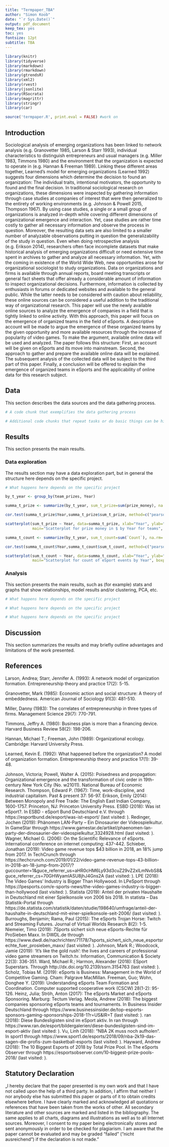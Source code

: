 ```yaml
---
title: "Termpaper_TBA"
author: "Simon Koob"
date: "`r Sys.Date()`"
output: pdf_document
keep_tex: yes
toc: yes
fontsize: 12pt
subtitle: TBA
---
```



```r
library(knitr)
library(tidyverse)
library(markdown)
library(rmarkdown)
library(gtrendsR)
library(xml2)
library(rvest)
library(jsonlite)
library(RSocrata)
library(magrittr)
library(stringr)
library(car)

```


```r
source('termpaper.R', print.eval = FALSE) #work on

```


## Introduction

Sociological analysis of emerging organizations has been linked to network analysis (e.g. Granovetter 1985, Larson & Starr 1993), individual characteristics to distinguish entrepreneurs and usual managers (e.g. Miller 1983, Timmons 1980) and the environment that the organization is expected to operate in (e.g. Hannan & Freeman 1989). Linking these different areas together, Learned’s model for emerging organizations (Learned 1992) suggests four dimensions which determine the decision to found an organization: The individual traits, intentional motivators, the opportunity to found and the final decision. In traditional sociological research on organizations, these dimensions were inspected by gathering information through case studies at companies of interest that were then generalized to the entirety of working environments (e.g. Johnson & Powell 2015, Thompson 1967). By using case studies, a single or a small group of organizations is analyzed in-depth while covering different dimensions of organizational emergence and interaction. Yet, case studies are rather time costly to gather all necessary information and observe the process in question. Moreover, the resulting data sets are also limited to a smaller number of analyzable observations putting in question the generalizability of the study in question. Even when doing retrospective analysis (e.g. Erikson 2014), researchers often face incomplete datasets that make historical analysis of emerging organizations difficult or need extensive time spent in archives to gather and analyze all necessary information.
Yet, with the coming in existence of the World Wide Web, new opportunities arose for organizational sociologist to study organizations. Data on organizations and firms is available through annual reports, board meeting transcripts or general fact sheets that offer already a considerable amount of information to inspect organizational decisions. Furthermore, information is collected by enthusiasts in forums or dedicated websites and available to the general public. While the latter needs to be considered with caution about reliability, these online sources can be considered a useful addition to the traditional way of organizational research. This paper will use the newly available online sources to analyze the emergence of companies in a field that is tightly linked to online activity.
With this approach, this paper will focus on the emergence of organized teams in the field of eSports. A descriptive account will be made to argue the emergence of these organized teams by the given opportunity and more available resources through the increase of popularity of video games. To make the argument, available online data will be used and analyzed. The paper follows this structure: First, an account will be given on eSports and its move into mainstream. Second, the approach to gather and prepare the available online data will be explained. The subsequent analysis of the collected data will be subject to the third part of this paper. Finally, a conclusion will be offered to explain the emergence of organized teams in eSports and the applicability of online data for this research subject. 



## Data

This section describes the data sources and the data gathering process.

```r
# A code chunk that exemplifies the data gathering process
```

```r
# Additional code chunks that repeat tasks or do basic things can be hidden
```

## Results

This section presents the main results.

### Data exploration

The results section may have a data exploration part, but in general the structure here depends on the specific project.

```r
# What happens here depends on the specific project
```

```r
by_t_year <- group_by(team_prizes, Year)

summa_t_prize <- summarize(by_t_year, sum_t_prize=sum(prize_money), na.rm= TRUE)

cor.test(summa_t_prize$Year,summa_t_prize$sum_t_prize, method=c("pearson"))

scatterplot(sum_t_prize ~ Year, data=summa_t_prize, xlab="Year", ylab="Money in Dollar", 
            main="Scatterplot for prize money in $ by Year for teams", boxplot=FALSE, smooth=FALSE)

summa_t_count <- summarize(by_t_year, sum_t_count=sum(`Count`), na.rm= TRUE)

cor.test(summa_t_count$Year,summa_t_count$sum_t_count, method=c("pearson"))

scatterplot(sum_t_count ~ Year, data=summa_t_count, xlab="Year", ylab="Count of events", 
            main="Scatterplot for count of eSport events by Year", boxplot=FALSE, smooth=FALSE)


```

### Analysis

This section presents the main results, such as (for example) stats and graphs that show relationships, model results and/or clustering, PCA, etc.

```r
# What happens here depends on the specific project
```

```r
# What happens here depends on the specific project
```

```r
# What happens here depends on the specific project
```

## Discussion

This section summarizes the results and may briefly outline advantages and limitations of the work presented.

## References

Larson, Andrea; Starr, Jennifer A. (1993): A network model of organization formation. Entrepreneurship theory and practice 17(2): 5-15.

Granovetter, Mark (1985): Economic action and social structure: A theory of embeddedness. American Journal of Sociology 91(3): 481-510.

Miller, Danny (1983): The correlates of entrepreneurship in three types of firms. Management Science 29(7): 770-791.

Timmons, Jeffry A. (1980): Business plan is more than a financing device. Harvard Business Review 58(2): 198-206.

Hannan, Michael T.; Freeman, John (1989): Organizational ecology. Cambridge: Harvard University Press.

Learned, Kevin E. (1992): What happened before the organization? A model of organization formation. Entrepreneurship theory and practice 17(1): 39-48.

Johnson, Victoria; Powell, Walter A. (2015): Poisedness and propagation: Organizational emergence and the transformation of civic order in 19th-century New York City (No. w21011). National Bureau of Economic Research.
Thompson, Edward P. (1967): Time, work-discipline, and industrial capitalism. Past & present 37: 56-97.
Erikson, Emily (2014): Between Monopoly and Free Trade: The English East Indian Company, 1600-1757. Princeton, NJ: Princeton University Press.
ESBD (2018): Was ist eSport?. In ESBD -  eSport Bund Deutschland e.V. through https://esportbund.de/esport/was-ist-esport/ (last visited: ).
Redinger, Jochen (2019): Phänomen LAN-Party – Ein Dinosaurier der Videospielkultur. In GameStar through https://www.gamestar.de/artikel/phaenomen-lan-party-der-dinosaurier-der-videospielkultur,3324928.html (last visited: ).
Wagner, Michael G. (2006): On the Scientific Relevance of eSports. International conference on internet computing: 437-442.
Schieber, Jonathan (2019): Video game revenue tops $43 billion in 2018, an 18% jump from 2017. In TechCrunch through https://techcrunch.com/2019/01/22/video-game-revenue-tops-43-billion-in-2018-an-18-jump-from-2017/?guccounter=1&guce_referrer_us=aHR0cHM6Ly93d3cuZ29vZ2xlLmNvbS8&guce_referrer_cs=70GHWyamlASU8jhJ4Gns2A (last visited: ).
LPE (2018): The Video Games’ Industry is Bigger Than Hollywood. In LPeSport through https://lpesports.com/e-sports-news/the-video-games-industry-is-bigger-than-hollywood (last visited: ).
Statista (2019): Anteil der privaten Haushalte in Deutschland mit einer Spielkonsole von 2006 bis 2018. In statista – Das Statistik-Portal through https://de.statista.com/statistik/daten/studie/198640/umfrage/anteil-der-haushalte-in-deutschland-mit-einer-spielkonsole-seit-2006/ (last visited: ).
Burroughs, Benjamin; Rama, Paul (2015): The eSports Trojan Horse: Twitch and Streaming Futures. Journal of Virtual Worlds Research 8(2): 1-5.
Niemeier, Timo (2019): 7Sports sichert sich neue eSports-Rechte für ProSieben Maxx. In DWDL.de through https://www.dwdl.de/nachrichten/71178/7sports_sichert_sich_neue_esportsrechte_fuer_prosieben_maxx/ (last visited: ).
Johnson, Mark R.; Woodcock, Jamie (2019): ‘It’s like the gold rush’: the lives and careers of professional video game streamers on Twitch.tv. Information, Communication & Society 22(3): 336-351.
Ward, Michael R.; Harmon, Alexander (2018): ESport Superstars. Through http://dx.doi.org/10.2139/ssrn.3154763 (last visited: ).
Scholz, Tobias M. (2019): eSports is Business: Management in the World of Competitive Gaming. Cham: Palgrave MacMillan.
Freeman, Guo; Wohn, Donghee Y. (2019): Understanding eSports Team Formation and Coordination. Computer supported cooperative work (CSCW) 28(1-2): 95-126.
Heinz, Julia; Ströh, Anton (2017): The eSports Market and eSports Sponsoring. Marburg: Tectum Verlag.
Meola, Andrew (2018): The biggest companies sponsoring eSports teams and tournaments. In Business Insider Deutschland through https://www.businessinsider.de/top-esports-sponsors-gaming-sponsorships-2018-1?r=US&IR=T (last visited: ).
ran (2018): Diese Bundesligisten sind im eSport aktiv. In ran through https://www.ran.de/esport/bildergalerien/diese-bundesligisten-sind-im-esport-aktiv (last visited: ).
Vu, Linh (2018): “NBA 2K muss noch aufholen“. In sport1 through https://www.sport1.de/esports/2018/09/nba-2k19-das-sagen-die-profis-zum-basketball-esports  (last visited: ).
Hayward, Andrew (2018): The 10 Biggest Esports of 2018 by Total Prize Pool. In The eSports Observer through https://esportsobserver.com/10-biggest-prize-pools-2018/ (last visited: ).

## Statutory Declaration
„I hereby declare that the paper presented is my own work and that I have not called upon the help of a third party. In addition, I affirm that neither I nor anybody else has submitted this paper or parts of it to obtain credits elsewhere before. I have clearly marked and acknowledged all quotations or references that have been taken from the works of other. All secondary literature and other sources are marked and listed in the bibliography. The same applies to all charts, diagrams and illustrations as well as to all Internet sources. Moreover, I consent to my paper being electronically stores and sent anonymously in order to be checked for plagiarism. I am aware that the paper cannot be evaluated and may be graded “failed” (“nicht ausreichend”) if the declaration is not made.”




